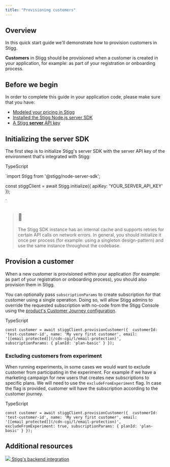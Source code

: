 ```yaml
---
title: "Provisioning customers"
---
```


## Overview

In this quick start guide we'll demonstrate how to provision customers in Stigg.

**Customers** in Stigg should be provisioned when a customer is created in your application, for example: as part of your registration or onboarding process.

  
## Before we begin

In order to complete this guide in your application code, please make sure that you have:

* [Modeled your pricing in Stigg](modeling-your-pricing)
* [Installed the Stigg Node.js server SDK](nodejs-sdk#initializing-the-sdk)
* [A Stigg **server** API key](nodejs-sdk#retrieving-the-server-api-key)
  
## Initializing the server SDK

The first step is to initialize Stigg's server SDK with the server API key of the environment that's integrated with Stigg:

TypeScript

`import Stigg from '@stigg/node-server-sdk';

const stiggClient = await Stigg.initialize({ apiKey: 'YOUR_SERVER_API_KEY' });

`

> ## 🚧
> 
> The Stigg SDK instance has an internal cache and supports retries for certain API calls on network errors. In general, you should initialize it once per process (for example: using a singleton design-pattern) and use the same instance throughout the codebase.

  
## Provision a customer

When a new customer is provisioned within your application (for example: as part of your registration or onboarding process), you should also provision them in Stigg. 

You can optionally pass `subscriptionParams` to create subscription for that customer using a single operation. Doing so, will allow Stigg admins to override the requested subscription with no-code from the Stigg Console using the [product's Customer Journey configuration](products#defining-the-customer-journey).

TypeScript

`const customer = await stiggClient.provisionCustomer({ 
    customerId: 'test-customer-id',
    name: 'My very first customer',
    email: '[[email protected]](/cdn-cgi/l/email-protection)',
    subscriptionParams: {
      planId: 'plan-basic'
    }
});
`

### Excluding customers from experiment

When running experiments, in some cases we would want to exclude customer from participating in the experiment. For example if we have a marketing campaign for new users that creates new subscriptions to specific plans. We will need to use the `excludeFromExperiment` flag. In case the flag is provided, customer will have the subscription according to the customer journey.

TypeScript

`const customer = await stiggClient.provisionCustomer({ 
    customerId: 'test-customer-id',
    name: 'My very first customer',
    email: '[[email protected]](/cdn-cgi/l/email-protection)',
 	  excludeFromExperiment: true,
    subscriptionParams: {
      planId: 'plan-basic'
    }
});
`

  
## Additional resources

[ ![](/images/f5ade1e-iconfinder-valueserver-4417114_116617.png)  Stigg's backend integration ](backend-integration) 